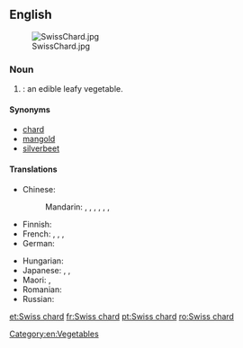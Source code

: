 ==English==
[[File:SwissChard.jpg|thumb]]

===Noun===
{{en-noun|-}}

# {{taxlink|Beta vulgaris var. cicla|species|noshow=1}}: an edible leafy vegetable.

====Synonyms====
* [[chard]]
* [[mangold]]
* [[silverbeet]]

====Translations====
{{trans-top|an edible leafy vegetable}}
* Chinese:
*: Mandarin: {{t|cmn|莙薘菜|sc=Hani}}, {{t|cmn|莙薘菜|tr=tǐngdácài|sc=Hani}}, {{t|cmn|葉用甜菜|sc=Hani}}, {{t|cmn|叶用甜菜|tr=yèyòngtiáncài|sc=Hani}}, {{t+|cmn|牛皮菜|tr=niúpícài|sc=Hani}}, {{t|cmn|豬乸菜|sc=Hani}}, {{t|cmn|猪乸菜|tr=zhūnǎcài|sc=Hani}}
* Finnish: {{t|fi|lehtimangoldi}}
* French: {{t+|fr|poirée|f}}, {{t+|fr|blette|f}}, {{t+|fr|bette|f}}, {{t+|fr|jotte|f}}
* German: {{t+|de|Mangold|m}}
{{trans-mid}}
* Hungarian: {{t+|hu|mángold}}
* Japanese: {{t|ja|フダンソウ|tr=fudansō|sc=Jpan}}, {{t|ja|不断草|tr=ふだんそう, fudansō|sc=Jpan}}, {{t|ja|スイスチャード|tr=Suisuchādo|sc=Jpan}}
* Maori: {{t|mi|rau pīti}}, {{t|mi|korare}}
* Romanian: {{t|ro|mangold|m}}
* Russian: {{t+|ru|мангольд|m|tr=mangólʹd|sc=Cyrl}}
{{trans-bottom}}

[[Category:en:Vegetables]]

[[et:Swiss chard]]
[[fr:Swiss chard]]
[[pt:Swiss chard]]
[[ro:Swiss chard]]